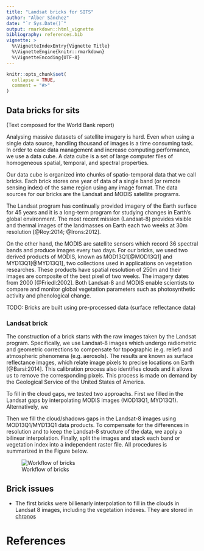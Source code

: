 ```yaml
---
title: "Landsat bricks for SITS"
author: "Alber Sánchez"
date: "`r Sys.Date()`"
output: rmarkdown::html_vignette
bibliography: references.bib
vignette: >
  %\VignetteIndexEntry{Vignette Title}
  %\VignetteEngine{knitr::rmarkdown}
  %\VignetteEncoding{UTF-8}
---
```


```r
knitr::opts_chunk$set(
  collapse = TRUE,
  comment = "#>"
)
```

## Data bricks for sits

(Text composed for the World Bank report)

Analysing massive datasets of satellite imagery is hard. Even when using a 
single data source, handling thousand of images is a time consuming task. In 
order to ease data management and increase computing performance, we use a data 
cube. A data cube is a set of large computer files of homogeneous spatial, 
temporal, and spectral properties. 

Our data cube is organized into chunks of spatio-temporal data that we call 
bricks. Each brick stores one year of data of a single band (or remote sensing 
index) of the same region using any image format. The data sources for our 
bricks are the Landsat and MODIS satellite programs. 

The Landsat program has continually provided imagery of the Earth surface for 45 
years and it is a long-term program for studying changes in Earth's global 
environment. The most recent mission (Landsat-8) provides visible and thermal 
images of the landmasses on Earth each two weeks at 30m resolution [@Roy:2014; 
@Irons:2012]. 

On the other hand, the MODIS are satellite sensors which record 36 spectral 
bands and produce images every two days. For our bricks, we used two derived 
products of MODIS, known as MOD13Q1[@MOD13Q1] and MYD13Q1[@MYD13Q1], two 
collections used in applications on vegetation researches. These products have 
spatial resolution of 250m and their images are composite of the best pixel of 
two weeks. The imagery dates from 2000 [@Friedl:2002]. Both Landsat-8 and MODIS 
enable scientists to compare and monitor global vegetation parameters such as 
photosynthetic activity and phenological change.

TODO: Bricks are built using pre-processed data (surface reflectance data)


### Landsat brick

The construction of a brick starts with the raw images taken by the Landsat 
program. Specifically, we use Landsat-8 images which undergo radiometric and 
geometric corrections to compensate for topographic (e.g. relief) and 
atmospheric phenomena (e.g. aerosols). The results are known as surface 
reflectance images, which relate image pixels to precise locations on Earth 
[@Barsi:2014]. This calibration process also identifies clouds and it allows us 
to remove the corresponding pixels. This process is made on demand by the 
Geological Service of the United States of America.


To fill in the cloud gaps, we tested two approachs. First we filled in the 
Landsat gaps by interpolating MODIS images (MOD13Q1, MYD13Q1). Alternatively, 
we 


Then we fill the cloud/shadows gaps in the Landsat-8 images using 
MOD13Q1/MYD13Q1 data products. To compensate for the differences in resolution 
and to keep the Landsat-8 structure of the data, we apply a bilinear 
interpolation. Finally, split the images and stack each band or vegetation index 
into a independent raster file. All procedures is summarized in the Figure below.

![Workflow of bricks](./img/workflow_brick_l8mod.png)


## Brick issues

- The first bricks were billienarly interpolation to fill in the clouds in 
Landsat 8 images, including the vegetation indexes. They are stored in 
[chronos](/net/150.163.2.38/dados1/Repository/Brick/LC8/LC8SR-MOD13Q1-MYD13Q1)

# References
